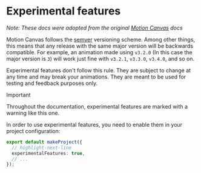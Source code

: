 # Experimental features

_Note: These docs were adopted from the original
[Motion Canvas](https://motioncanvas.io/docs/) docs_

Motion Canvas follows the [semver](https://semver.org/) versioning scheme. Among
other things, this means that any release with the same major version will be
backwards compatible. For example, an animation made using `v3.2.0` (In this
case the major version is `3`) will work just fine with `v3.2.1`, `v3.3.0`,
`v3.4.0`, and so on.

Experimental features don't follow this rule. They are subject to change at any
time and may break your animations. They are meant to be used for testing and
feedback purposes only.

> [!IMPORTANT]
>
> Throughout the documentation, experimental features are marked with a warning
> like this one.
>

In order to use experimental features, you need to enable them in your project
configuration:

```ts
export default makeProject({
  // highlight-next-line
  experimentalFeatures: true,
  // ...
});
```
